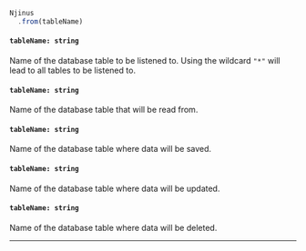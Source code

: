
<!-- prettier-ignore -->
```js {2} 
Njinus
  .from(tableName)
```
<div style={{display: props.verb == 'subscribe' ? 'block' : 'none'}}>

#### `tableName: string`
Name of the database table to be listened to. Using the wildcard `"*"` will lead to all tables to be listened to.
</div>

<div style={{display: props.verb == 'get' ? 'block' : 'none'}}>

#### `tableName: string`
Name of the database table that will be read from.
</div>

<div style={{display: props.verb == 'post' ? 'block' : 'none'}}>

#### `tableName: string`
Name of the database table where data will be saved.
</div>

<div style={{display: props.verb == 'patch' ? 'block' : 'none'}}>

#### `tableName: string`
Name of the database table where data will be updated.
</div>

<div style={{display: props.verb == 'delete' ? 'block' : 'none'}}>

#### `tableName: string`
Name of the database table where data will be deleted.
</div>

---